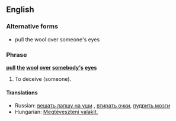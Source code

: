 ==English==

===Alternative forms===
*pull the wool over someone's eyes

===Phrase===
'''[[pull]] [[the]] [[wool]] [[over]] [[somebody]][['s]] [[eye]]s'''

# {{context|idiom|transitive}} To deceive (someone).

====Translations====
*Russian: [[вешать лапшу на уши]]<!--to hang noodles on the ears-->, [[втирать очки]], [[пудрить мозги]]<!--to powder the brains-->
*Hungarian: [[Megtéveszteni valakit.]]
